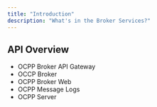 ```yaml
---
title: "Introduction"
description: "What's in the Broker Services?"
---
```


## API Overview
- OCPP Broker API Gateway
- OCCP Broker
- OCPP Broker Web 
- OCPP Message Logs
- OCPP Server





